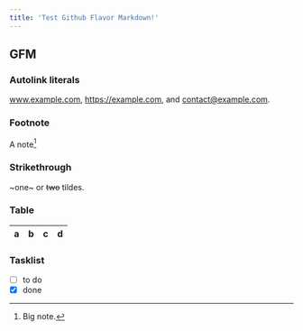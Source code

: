 ```yaml
---
title: 'Test Github Flavor Markdown!'
---
```


## GFM

### Autolink literals

www.example.com, https://example.com, and contact@example.com.

### Footnote

A note[^1]

[^1]: Big note.

### Strikethrough

~one~ or ~~two~~ tildes.

### Table

| a   | b   |   c |  d  |
| --- | :-- | --: | :-: |

### Tasklist

- [ ] to do
- [x] done
